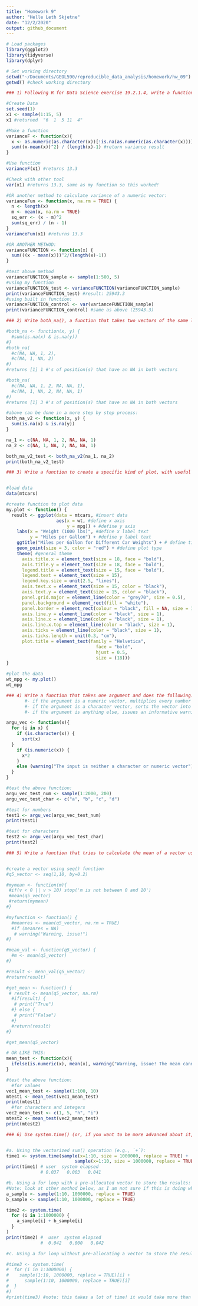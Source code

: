 ```yaml
---
title: "Homework 9"
author: "Helle Leth Skjetne"
date: "12/2/2020"
output: github_document
---
```


```r
# Load packages
library(ggplot2)
library(tidyverse)
library(dplyr)

# Set working directory
setwd("~/Documents/GEOL590/reproducible_data_analysis/homework/hw_09") #set working directory
getwd() #check working directory

```

```r
### 1) Following R for Data Science exercise 19.2.1.4, write a function to calculate the variance of a numeric vector. Be sure that the function auto-prints the result if the result is not assigned to a variable.

#Create Data
set.seed(1)
x1 <- sample(1:15, 5)
x1 #returned  "6  1  5 11  4"

#Make a function
varianceF <- function(x){
  x <- as.numeric(as.character(x))[!is.na(as.numeric(as.character(x)))] #convert to character, then numeric (NA if non numeric), then remove NAs
  sum((x-mean(x))^2) / (length(x)-1) #return variance result
}

#Use function
varianceF(x1) #returns 13.3

#Check with other tool
var(x1) #returns 13.3, same as my function so this worked!

#OR another method to calculate variance of a numeric vector:
varianceFun <- function(x, na.rm = TRUE) {
  n <- length(x)
  m <- mean(x, na.rm = TRUE)
  sq_err <- (x - m)^2
  sum(sq_err) / (n - 1)
}
varianceFun(x1) #returns 13.3

#OR ANOTHER METHOD:
varianceFUNCTION <- function(x) {
  sum(((x - mean(x)))^2/(length(x)-1))
}

#test above method
varianceFUNCTION_sample <- sample(1:500, 5)
#using my function
varianceFUNCTION_test <- varianceFUNCTION(varianceFUNCTION_sample)
print(varianceFUNCTION_test) #result: 25943.3
#using built in function:
varianceFUNCTION_control <- var(varianceFUNCTION_sample)
print(varianceFUNCTION_control) #same as above (25943.3)

```

```r
### 2) Write both_na(), a function that takes two vectors of the same length and returns the number of positions that have an NA in both vectors.

#both_na <- function(x, y) {
  #sum(is.na(x) & is.na(y))
#}
#both_na(
  #c(NA, NA, 1, 2),
  #c(NA, 1, NA, 2)
#)
#returns [1] 1 #'s of position(s) that have an NA in both vectors

#both_na(
  #c(NA, NA, 1, 2, NA, NA, 1),
  #c(NA, 1, NA, 2, NA, NA, 1)
#)
#returns [1] 3 #'s of position(s) that have an NA in both vectors

#above can be done in a more step by step process:
both_na_v2 <- function(x, y) {
  sum(is.na(x) & is.na(y))
}

na_1 <- c(NA, NA, 1, 2, NA, NA, 1)
na_2 <- c(NA, 1, NA, 2, NA, NA, 1)

both_na_v2_test <- both_na_v2(na_1, na_2)
print(both_na_v2_test)
```

```r
### 3) Write a function to create a specific kind of plot, with useful labels, etc., that can take a data frame as an argument. This is useful when you want to make multiple, similar plots from different data.


#load data
data(mtcars)

#create function to plot data
my.plot <- function() {
  result <- ggplot(data = mtcars, #insert data
                   aes(x = wt, #define x axis 
                       y = mpg)) + #define y axis
    labs(x = "Weight (1000 lbs)", #define x label text
         y = "Miles per Gallon") + #define y label text
    ggtitle("Miles per Gallon for Different Car Weights") + # define title
    geom_point(size = 3, color = "red") + #define plot type
    theme( #general theme
      axis.title.x = element_text(size = 18, face = "bold"),
      axis.title.y = element_text(size = 18, face = "bold"),
      legend.title = element_text(size = 15, face = "bold"),
      legend.text = element_text(size = 15),
      legend.key.size = unit(2.5, "lines"),
      axis.text.x = element_text(size = 15, color = "black"),
      axis.text.y = element_text(size = 15, color = "black"),
      panel.grid.major = element_line(color = "grey70", size = 0.5),
      panel.background = element_rect(fill = "white"),
      panel.border = element_rect(colour = "black", fill = NA, size = 1),
      axis.line.y = element_line(color = "black", size = 1),
      axis.line.x = element_line(color = "black", size = 1),
      axis.line.x.top = element_line(color = "black", size = 1),
      axis.ticks = element_line(color = "black", size = 1),
      axis.ticks.length = unit(0.3, "cm"), 
      plot.title = element_text(family = "Helvetica", 
                                  face = "bold",
                                  hjust = 0.5,
                                  size = (18)))
}

#plot the data
wt_mpg <- my.plot()
wt_mpg

```

```r
### 4) Write a function that takes one argument and does the following:
       #- if the argument is a numeric vector, multiplies every number in the vector by 2
       #- if the argument is a character vector, sorts the vector into alphabetical order
       #- if the argument is anything else, issues an informative warning and returns the argument unchanged

argu_vec <- function(x){
  for (i in x) {
    if (is.character(x)) {
      sort(x)
  }
    if (is.numeric(x)) {
      x*2
    }
    else (warning("The input is neither a character or numeric vector"))
  }
}

#test the above function:
argu_vec_test_num <- sample(1:2000, 200)
argu_vec_test_char <- c("a", "b", "c", "d")

#test for numbers
test1 <- argu_vec(argu_vec_test_num)
print(test1)

#test for characters
test2 <- argu_vec(argu_vec_test_char)
print(test2)
```

```r
### 5) Write a function that tries to calculate the mean of a vector using mean(). If that is successful, it returns the mean of the vector. If mean() throws an error, it issues an informative message and returns the input intact.


#create a vector using seq() function
#q5_vector <- seq(1,10, by=0.2)

#mymean <- function(m){
 #if(v < 0 || v > 10) stop('m is not between 0 and 10')
 #mean(q5_vector)
 #return(mymean)
#}

#myfunction <- function() {
  #meanres <- mean(q5_vector, na.rm = TRUE)
  #if (meanres = NA)
   # warning("Warning, issue!")
#}

#mean_val <- function(q5_vector) {
  #m <- mean(q5_vector)
#}

#result <- mean_val(q5_vector)
#return(result)

#get_mean <- function() {
 # result <- mean(q5_vector, na.rm)
  #if(result) {
   # print("True")
  #} else {
   # print("False")
  #}
  #return(result)
#}

#get_mean(q5_vector)

# OR LIKE THIS:
mean_test <- function(x){
  ifelse(is.numeric(x), mean(x), warning("Warning, issue! The mean cannot be found. X is likely not a numeric vector"))
}

#test the above function:
  #for values
vec1_mean_test <- sample(1:100, 10)
mtest1 <- mean_test(vec1_mean_test)
print(mtest1)
  #for characters and integers
vec2_mean_test <- c(1, 5, "h", "i")
mtest2 <- mean_test(vec2_mean_test)
print(mtest2)
```

```r
### 6) Use system.time() (or, if you want to be more advanced about it, the bench or microbenchmark packages) to compare how long it takes to add two, 1-million-element random vectors and store the result in a third vector: a. Using the vectorized sum() operation b. Using a for loop with a pre-allocated vector to store the results c. Using a for loop without pre-allocating a vector to store the results


#a. Using the vectorized sum() operation (e.g., `+`):
time1 <- system.time(sample(x=1:10, size = 1000000, replace = TRUE) +
                          sample(x=1:10, size = 1000000, replace = TRUE)) 
print(time1) # user  system elapsed 
             # 0.037   0.003   0.041

#b. Using a for loop with a pre-allocated vector to store the results:
#Note: look at other method below, as I am not sure if this is doing what the problem is asking:
a_sample <- sample(1:10, 1000000, replace = TRUE)
b_sample <- sample(1:10, 1000000, replace = TRUE)

time2 <- system.time(
  for (i in 1:1000000) {
    a_sample[i] + b_sample[i]
  }
)
print(time2) #  user  system elapsed 
             #  0.042   0.000   0.042

#c. Using a for loop without pre-allocating a vector to store the results:

#time3 <- system.time(
#  for (i in 1:1000000) {
#    sample(1:10, 1000000, replace = TRUE)[i] + 
#      sample(1:10, 1000000, replace = TRUE)[i] 
#  }
#)
#print(time3) #note: this takes a lot of time! it would take more than 30 minutes to run...
```